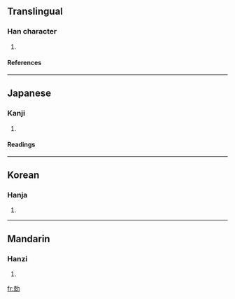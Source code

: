 ==Translingual==
===Han character===
{{Han char|rad=力|as=07|sn=9|four=4422<sub>7</sub>|canj=十山大尸 (JUKS)}}
# {{defn|Han}}
====References====
{{Han ref|kx=0147.240|dkj=02348|dj=0332.050|hdz=10370.130|uh=52C0|ud=21184|bh=CDF2|bd=52722}}
----


==Japanese==
===Kanji===
{{ja-kanji|grade=|rs=力07}}
# {{defn|Japanese}} 
====Readings====
{{ja-readings|on=[[こく]] (koku)|kun=[[つとめる]] (tsutomeru), [[かつ]] (katsu)}}
----
==Korean==
===Hanja===
{{ko-hanja|hangeul=극|rv=geuk|mr=kŭk}}
# {{defn|Korean}}
----
==Mandarin==
===Hanzi===
{{cmn-hanzi|pin=kè (ke4)|wg=k'o<sup>4</sup>}}
# {{defn|Mandarin}}

[[fr:勀]]